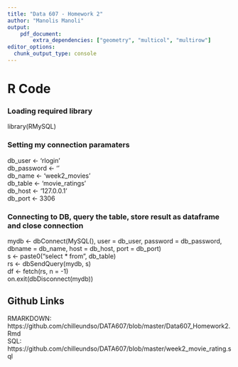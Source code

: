 ---
title: "Data 607 - Homework 2"
author: "Manolis Manoli"
output:
    pdf_document:
        extra_dependencies: ["geometry", "multicol", "multirow"]
editor_options: 
  chunk_output_type: console
---

# R Code  

### Loading required library  
  
library(RMySQL)

### Setting my connection paramaters  
     
db_user <- 'rlogin'  
db_password <- '<removed>'  
db_name <- 'week2_movies'  
db_table <- 'movie_ratings'  
db_host <- '127.0.0.1'  
db_port <- 3306  

### Connecting to DB, query the table, store result as dataframe and close connection    
mydb <-  dbConnect(MySQL(), user = db_user, password = db_password,
                 dbname = db_name, host = db_host, port = db_port)  
s <- paste0("select * from ", db_table)  
rs <- dbSendQuery(mydb, s)  
df <-  fetch(rs, n = -1)  
on.exit(dbDisconnect(mydb))  


## Github Links  
RMARKDOWN:  
https://github.com/chilleundso/DATA607/blob/master/Data607_Homework2.Rmd  
SQL:  
https://github.com/chilleundso/DATA607/blob/master/week2_movie_rating.sql  


